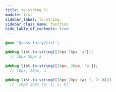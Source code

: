 ```yaml
---
title: to-string ()
module: list
sidebar_label: to-string
sidebar_class_name: function
hide_table_of_contents: true
---
```


<DocPage fieldName="to-string" fieldType="function" spec={Spec} />

```scss
@use '@sass-fairy/list';

@debug list.to-string([10px 20px 'a']);
  // 10px 20px a

@debug list.to-string([10px, 20px, 'a']);
  // 10px, 20px, a

@debug list.to-string([10px 20px (a: 1, 2: b)])
  // '10px 20px {a: 1; 2: b}'
```
